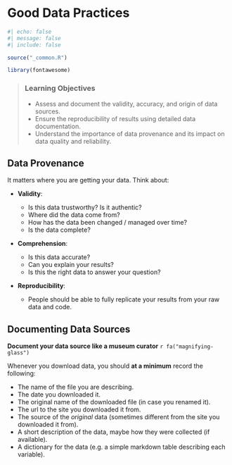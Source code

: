 # Good Data Practices {#sec-chapter}

```r
#| echo: false
#| message: false
#| include: false

source("_common.R")

library(fontawesome)
```

> ### Learning Objectives {.unnumbered}
>
> * Assess and document the validity, accuracy, and origin of data sources.
> * Ensure the reproducibility of results using detailed data documentation.
> * Understand the importance of data provenance and its impact on data quality and reliability.

## Data Provenance 

It matters where you are getting your data. Think about:

- **Validity**:

     - Is this data trustworthy? Is it authentic?
     - Where did the data come from?
     - How has the data been changed / managed over time?
     - Is the data complete?

- **Comprehension**:

     - Is this data accurate?
     - Can you explain your results?
     - Is this the right data to answer your question?

- **Reproducibility**:

     - People should be able to fully replicate your results from your raw data and code.

## Documenting Data Sources

**Document your data source like a museum curator** `r fa("magnifying-glass")`

Whenever you download data, you should **at a minimum** record the following:

- The name of the file you are describing.
- The date you downloaded it.
- The original name of the downloaded file (in case you renamed it).
- The url to the site you downloaded it from.
- The source of the _original_ data (sometimes different from the site you downloaded it from).
- A short description of the data, maybe how they were collected (if available).
- A dictionary for the data (e.g. a simple markdown table describing each variable).
